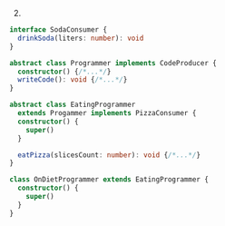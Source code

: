 2.
```ts
interface SodaConsumer {
  drinkSoda(liters: number): void
}

abstract class Programmer implements CodeProducer {
  constructor() {/*...*/}
  writeCode(): void {/*...*/}
}

abstract class EatingProgrammer
  extends Progammer implements PizzaConsumer {
  constructor() {
    super()
  }

  eatPizza(slicesCount: number): void {/*...*/}
}

class OnDietProgrammer extends EatingProgrammer {
  constructor() {
    super()
  }
}
```
